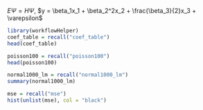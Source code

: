 $E \Psi = H \Psi$, $y = \beta_1x_1 + \beta_2^2x_2 + \frac{\beta_3}{2}x_3 + \varepsilon$

```r
library(workflowHelper)
coef_table = recall("coef_table")
head(coef_table)
```

```r
poisson100 = recall("poisson100")
head(poisson100)
```

```r
normal1000_lm = recall("normal1000_lm")
summary(normal1000_lm)
```

```r
mse = recall("mse")
hist(unlist(mse), col = "black")
```

